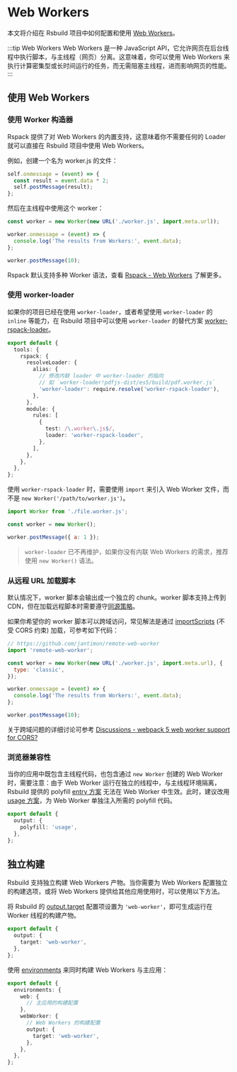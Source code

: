 # Web Workers

本文将介绍在 Rsbuild 项目中如何配置和使用 [Web Workers](https://developer.mozilla.org/zh-CN/docs/Web/API/Web_Workers_API/Using_web_workers)。

:::tip Web Workers
Web Workers 是一种 JavaScript API，它允许网页在后台线程中执行脚本，与主线程（网页）分离。这意味着，你可以使用 Web Workers 来执行计算密集型或长时间运行的任务，而无需阻塞主线程，进而影响网页的性能。
:::

## 使用 Web Workers

### 使用 Worker 构造器

Rspack 提供了对 Web Workers 的内置支持，这意味着你不需要任何的 Loader 就可以直接在 Rsbuild 项目中使用 Web Workers。

例如，创建一个名为 worker.js 的文件：

```js title="worker.js"
self.onmessage = (event) => {
  const result = event.data * 2;
  self.postMessage(result);
};
```

然后在主线程中使用这个 worker：

```js title="index.js"
const worker = new Worker(new URL('./worker.js', import.meta.url));

worker.onmessage = (event) => {
  console.log('The results from Workers:', event.data);
};

worker.postMessage(10);
```

Rspack 默认支持多种 Worker 语法，查看 [Rspack - Web Workers](https://rspack.rs/zh/guide/features/web-workers) 了解更多。

### 使用 worker-loader

如果你的项目已经在使用 `worker-loader`，或者希望使用 `worker-loader` 的 `inline` 等能力，在 Rsbuild 项目中可以使用 `worker-loader` 的替代方案 [worker-rspack-loader](https://github.com/rspack-contrib/worker-rspack-loader)。

```ts title="rsbuild.config.ts"
export default {
  tools: {
    rspack: {
      resolveLoader: {
        alias: {
          // 修改内联 loader 中 worker-loader 的指向
          // 如 `worker-loader!pdfjs-dist/es5/build/pdf.worker.js`
          'worker-loader': require.resolve('worker-rspack-loader'),
        },
      },
      module: {
        rules: [
          {
            test: /\.worker\.js$/,
            loader: 'worker-rspack-loader',
          },
        ],
      },
    },
  },
};
```

使用 `worker-rspack-loader` 时，需要使用 `import` 来引入 Web Worker 文件，而不是 `new Worker('/path/to/worker.js')`。

```js
import Worker from './file.worker.js';

const worker = new Worker();

worker.postMessage({ a: 1 });
```

> `worker-loader` 已不再维护，如果你没有内联 Web Workers 的需求，推荐使用 `new Worker()` 语法。

### 从远程 URL 加载脚本

默认情况下，worker 脚本会输出成一个独立的 chunk。worker 脚本支持上传到 CDN，但在加载远程脚本时需要遵守[同源策略](https://developer.mozilla.org/zh-CN/docs/Web/Security/Same-origin_policy)。

如果你希望你的 worker 脚本可以跨域访问，常见解法是通过 [importScripts](https://developer.mozilla.org/zh-CN/docs/Web/API/WorkerGlobalScope/importScripts) (不受 CORS 约束) 加载，可参考如下代码：

```js title="index.js"
// https://github.com/jantimon/remote-web-worker
import 'remote-web-worker';

const worker = new Worker(new URL('./worker.js', import.meta.url), {
  type: 'classic',
});

worker.onmessage = (event) => {
  console.log('The results from Workers:', event.data);
};

worker.postMessage(10);
```

关于跨域问题的详细讨论可参考 [Discussions - webpack 5 web worker support for CORS?](https://github.com/webpack/webpack/discussions/14648)

### 浏览器兼容性

当你的应用中既包含主线程代码，也包含通过 `new Worker` 创建的 Web Worker 时，需要注意：由于 Web Worker 运行在独立的线程中，与主线程环境隔离，Rsbuild 提供的 polyfill [entry 方案](/guide/advanced/browser-compatibility#entry-方案) 无法在 Web Worker 中生效。此时，建议改用 [usage 方案](/guide/advanced/browser-compatibility#usage-方案)，为 Web Worker 单独注入所需的 polyfill 代码。

```ts title="rsbuild.config.ts"
export default {
  output: {
    polyfill: 'usage',
  },
};
```

## 独立构建

Rsbuild 支持独立构建 Web Workers 产物。当你需要为 Web Workers 配置独立的构建选项，或将 Web Workers 提供给其他应用使用时，可以使用以下方法。

将 Rsbuild 的 [output.target](/config/output/target) 配置项设置为 `'web-worker'`，即可生成运行在 Worker 线程的构建产物。

```ts title="rsbuild.config.ts"
export default {
  output: {
    target: 'web-worker',
  },
};
```

使用 [environments](/config/environments) 来同时构建 Web Workers 与主应用：

```ts title="rsbuild.config.ts"
export default {
  environments: {
    web: {
      // 主应用的构建配置
    },
    webWorker: {
      // Web Workers 的构建配置
      output: {
        target: 'web-worker',
      },
    },
  },
};
```
